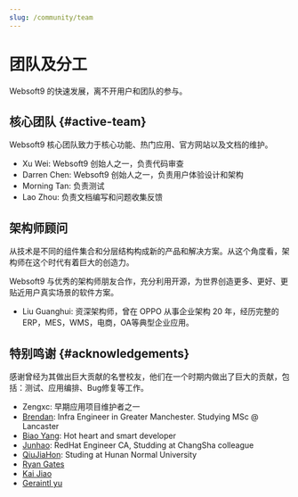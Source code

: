 ```yaml
---
slug: /community/team
---
```


# 团队及分工

Websoft9 的快速发展，离不开用户和团队的参与。  

## 核心团队 {#active-team}

Websoft9 核心团队致力于核心功能、热门应用、官方网站以及文档的维护。 

* Xu Wei: Websoft9 创始人之一，负责代码审查
* Darren Chen: Websoft9 创始人之一，负责用户体验设计和架构
* Morning Tan: 负责测试
* Lao Zhou: 负责文档编写和问题收集反馈

## 架构师顾问

从技术是不同的组件集合和分层结构构成新的产品和解决方案。从这个角度看，架构师在这个时代有着巨大的创造力。

Websoft9 与优秀的架构师朋友合作，充分利用开源，为世界创造更多、更好、更贴近用户真实场景的软件方案。

* Liu Guanghui: 资深架构师，曾在 OPPO 从事企业架构 20 年，经历完整的 ERP，MES，WMS，电商，OA等典型企业应用。

## 特别鸣谢 {#acknowledgements}

感谢曾经为其做出巨大贡献的名誉校友，他们在一个时期内做出了巨大的贡献，包括：测试、应用编排、Bug修复等工作。

* Zengxc: 早期应用项目维护者之一
* [Brendan](https://github.com/dudeisbrendan03): Infra Engineer in Greater Manchester. Studying MSc @ Lancaster
* [Biao Yang](https://github.com/hotHeart48156): Hot heart and smart developer
* [Junhao](https://github.com/hnczhjh): RedHat Engineer CA, Studding at ChangSha colleague
* [QiuJiaHon](https://github.com/orgs/Websoft9/people/QiuJiaHon): Studing at Hunan Normal University  
* [Ryan Gates](https://github.com/gatesry)  
* [Kai Jiao](https://github.com/jiaosir-cn)
* [Geraintl yu](https://github.com/geraintlyu)